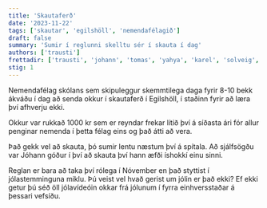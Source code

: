 ```yaml
---
title: 'Skautaferð'
date: '2023-11-22'
tags: ['skautar', 'egilshöll', 'nemendafélagið']
draft: false
summary: 'Sumir í reglunni skelltu sér í skauta í dag'
authors: ['trausti']
frettadir: ['trausti', 'johann', 'tomas', 'yahya', 'karel', 'solveig', 'shelby', 'lisa', 'david', 'einar', 'mikael', 'arnar']
stig: 1
---
```



Nemendafélag skólans sem skipuleggur skemmtilega daga fyrir 8-10 bekk ákváðu í dag að senda okkur í skautaferð í Egilshöll, í staðinn 
fyrir að læra því afhverju ekki.


Okkur var rukkað 1000 kr sem er reyndar frekar lítið því á síðasta ári fór allur penginar nemenda í þetta félag eins og það átti að vera.


Það gekk vel að skauta, þó sumir lentu næstum því á spítala. Að sjálfsögðu var Jóhann góður í því að skauta því hann æfði íshokkí einu sinni.


Reglan er bara að taka því rólega í Nóvember en það styttist í jólastemminguna miklu.
Þú veist vel hvað gerist um jólin er það ekki? 
Ef ekki getur þú séð öll jólavídeóin okkar frá jólunum í fyrra einhversstaðar á þessari vefsíðu.

